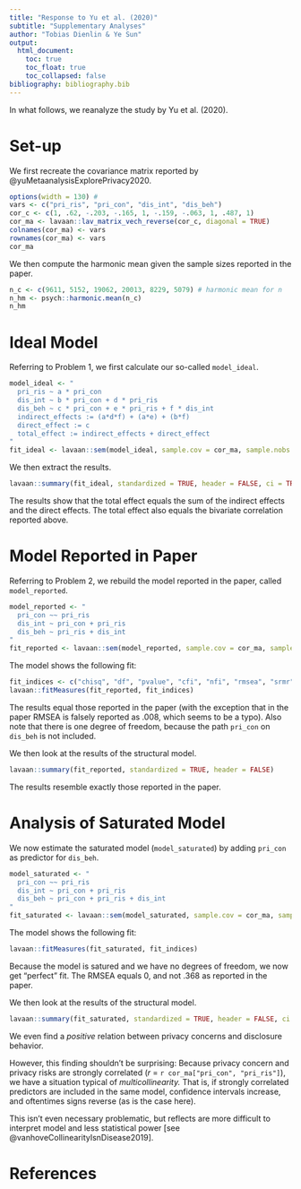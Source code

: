 ```yaml
---
title: "Response to Yu et al. (2020)"
subtitle: "Supplementary Analyses"
author: "Tobias Dienlin & Ye Sun"
output: 
  html_document:
    toc: true
    toc_float: true
    toc_collapsed: false
bibliography: bibliography.bib
---
```


In what follows, we reanalyze the study by Yu et al. (2020).

# Set-up

We first recreate the covariance matrix reported by @yuMetaanalysisExplorePrivacy2020.

```r
options(width = 130) # 
vars <- c("pri_ris", "pri_con", "dis_int", "dis_beh")
cor_c <- c(1, .62, -.203, -.165, 1, -.159, -.063, 1, .487, 1)
cor_ma <- lavaan::lav_matrix_vech_reverse(cor_c, diagonal = TRUE)
colnames(cor_ma) <- vars
rownames(cor_ma) <- vars
cor_ma
```

We then compute the harmonic mean given the sample sizes reported in the paper. 

```r
n_c <- c(9611, 5152, 19062, 20013, 8229, 5079) # harmonic mean for n
n_hm <- psych::harmonic.mean(n_c)
n_hm
```

# Ideal Model

Referring to Problem 1, we first calculate our so-called `model_ideal`.

```r
model_ideal <- "
  pri_ris ~ a * pri_con 
  dis_int ~ b * pri_con + d * pri_ris
  dis_beh ~ c * pri_con + e * pri_ris + f * dis_int
  indirect_effects := (a*d*f) + (a*e) + (b*f)
  direct_effect := c
  total_effect := indirect_effects + direct_effect
"
fit_ideal <- lavaan::sem(model_ideal, sample.cov = cor_ma, sample.nobs = n_hm)
```

We then extract the results.

```r
lavaan::summary(fit_ideal, standardized = TRUE, header = FALSE, ci = TRUE)
```

The results show that the total effect equals the sum of the indirect effects and the direct effects. The total effect also equals the bivariate correlation reported above.

# Model Reported in Paper

Referring to Problem 2, we rebuild the model reported in the paper, called `model_reported`.

```r
model_reported <- "
  pri_con ~~ pri_ris
  dis_int ~ pri_con + pri_ris
  dis_beh ~ pri_ris + dis_int
"
fit_reported <- lavaan::sem(model_reported, sample.cov = cor_ma, sample.nobs = n_hm)
```

The model shows the following fit: 

```r
fit_indices <- c("chisq", "df", "pvalue", "cfi", "nfi", "rmsea", "srmr")
lavaan::fitMeasures(fit_reported, fit_indices)
```

The results equal those reported in the paper (with the exception that in the paper RMSEA is falsely reported as .008, which seems to be a typo). Also note that there is one degree of freedom, because the path `pri_con` on `dis_beh` is not included.

We then look at the results of the structural model.

```r
lavaan::summary(fit_reported, standardized = TRUE, header = FALSE)
```

The results resemble exactly those reported in the paper.

# Analysis of Saturated Model

We now estimate the saturated model (`model_saturated`) by adding `pri_con` as predictor for `dis_beh`. 

```r
model_saturated <- "
  pri_con ~~ pri_ris
  dis_int ~ pri_con + pri_ris
  dis_beh ~ pri_con + pri_ris + dis_int
"
fit_saturated <- lavaan::sem(model_saturated, sample.cov = cor_ma, sample.nobs = n_hm)
```

The model shows the following fit: 

```r
lavaan::fitMeasures(fit_saturated, fit_indices)
```

Because the model is satured and we have no degrees of freedom, we now get "perfect" fit. The RMSEA equals 0, and not .368 as reported in the paper.

We then look at the results of the structural model.

```r
lavaan::summary(fit_saturated, standardized = TRUE, header = FALSE, ci = TRUE)
```

We even find a _positive_ relation between privacy concerns and disclosure behavior. 

However, this finding shouldn't be surprising: Because privacy concern and privacy risks are strongly correlated (_r_ = `r cor_ma["pri_con", "pri_ris"]`), we have a situation typical of _multicollinearity._ That is, if strongly correlated predictors are included in the same model, confidence intervals increase, and oftentimes signs reverse (as is the case here). 

This isn't even necessary problematic, but reflects are more difficult to interpret model and less statistical power [see @vanhoveCollinearityIsnDisease2019].

# References

